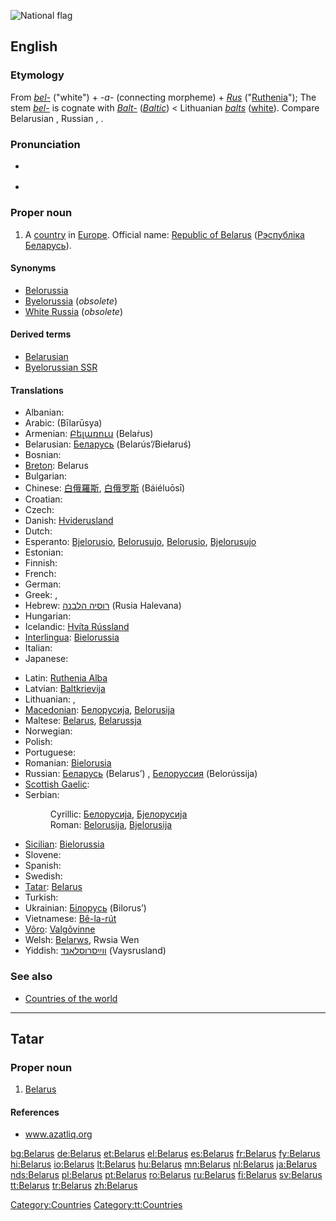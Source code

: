 [[Image:Flag of Belarus.svg|thumb|National flag]]
{{also|Bélarus}}
==English==
{{wikipedia}}

===Etymology===
From {{etyl|sla}} ''[[bel-]]'' ("white") + ''-a-'' (connecting morpheme) + ''[[Rus]]'' ("[[Ruthenia]]"); The stem ''[[bel-]]'' is cognate with ''[[Balt-]]'' (''[[Baltic]]'') < Lithuanian ''[[balts]]'' ([[white]]).  Compare Belarusian {{term|Беларусь|tr=Belarús’|lang=be}}, Russian {{term|Беларусь|tr=Belarús’|lang=ru}}, {{term|Белоруссия|tr=Belorússija|lang=ru}}.

===Pronunciation===
* {{a|UK|US}} {{IPA|/ˈbɛl.ə.ɹus/}}
* {{audio|en-us-Belarus.ogg|Audio (US)}}

===Proper noun===
{{en-proper noun}}

# A [[country]] in [[Europe]]. Official name: [[Republic of Belarus]] ([[Рэспублiка Беларусь]]).

====Synonyms====
* [[Belorussia]]
* [[Byelorussia]] (''obsolete'')
* [[White Russia]] (''obsolete'')

====Derived terms====
* [[Belarusian]]
* [[Byelorussian SSR]]

====Translations====
{{trans-top|country}}
* Albanian: {{t+|sq|Bjellorusia|f|xs=Albanian}}
* Arabic: {{Arab|[[بيلاروسيا]]}} (Bīlarūsya) {{f}}
* Armenian: [[Բելառուս]] (Belaṙus)
* Belarusian: [[Беларусь]] (Belarús’/Biełaruś) {{f}}
* Bosnian: {{t-|bs|Bjelorusija|f}}
* [[Breton]]: Belarus
* Bulgarian: {{t+|bg|Беларус|tr=Belarús|sc=Cyrl}}
* Chinese: [[白俄羅斯]], [[白俄罗斯]] (Báiéluōsī)
* Croatian: {{t-|hr|Bjelorusija}}
* Czech: {{t+|cs|Bělorusko|n}}
* Danish: [[Hviderusland]]
* Dutch: {{t+|nl|Wit-Rusland}}
* Esperanto: [[Bjelorusio]], [[Belorusujo]], [[Belorusio]], [[Bjelorusujo]]
* Estonian: {{t-|et|Valgevene}}
* Finnish: {{t+|fi|Valko-Venäjä}}
* French: {{t+|fr|Biélorussie|f}}
* German: {{t+|de|Weißrussland|n}}
* Greek: {{t+|el|Λευκορωσία|f|tr=Lefkorosía|sc=Grek}}, {{t-|el|Λευκορωσσία|f|tr=Lefkorossía|sc=Grek}}
* Hebrew: [[רוסיה הלבנה]] (Rusia Halevana) {{f}}
* Hungarian: {{t+|hu|Fehéroroszország}}
* Icelandic: [[Hvíta Rússland]]
* [[Interlingua]]: [[Bielorussia]]
* Italian: {{t+|it|Bielorussia|f}}
* Japanese: {{t+|ja|ベラルーシ|tr=Berarūshi|sc=Jpan}}
{{trans-mid}}
* Latin: [[Ruthenia Alba]] {{f}}
* Latvian: [[Baltkrievija]] {{f}}
* Lithuanian: {{t+|lt|Gudija|xs=Lithuanian}}, {{t+|lt|Baltarusija|xs=Lithuanian}}
* [[Macedonian]]: [[Белорусија]], [[Belorusija]]
* Maltese: [[#Maltese|Belarus]], [[Belarussja]]
* Norwegian: {{t+|no|Hviterussland}}
* Polish: {{t+|pl|Białoruś|f}}
* Portuguese: {{t+|pt|Bielorrússia|f}}
* Romanian: [[Bielorusia]]
* Russian: [[Беларусь]] (Belarus’) {{f}}, [[Белоруссия]] (Belorússija) {{f}}
* [[Scottish Gaelic]]:{{t-|gd|Bealaruis|f|xs=Scottish Gaelic}}
* Serbian:
*: Cyrillic: [[Белорусија]], [[Бјелорусија]] {{f}}
*: Roman: [[Belorusija]], [[Bjelorusija]] {{f}}
* [[Sicilian]]: [[Bielorussia]] {{f}}
* Slovene: {{t+|sl|Belorusija|f}}
* Spanish: {{t+|es|Bielorrusia|f}}
* Swedish: {{t+|sv|Vitryssland}}
* [[Tatar]]: [[Belarus#Tatar|Belarus]]
* Turkish: {{t+|tr|Beyaz Rusya}}
* Ukrainian: [[Білорусь]] (Bilorus’) {{f}}
* Vietnamese: [[Bê-la-rút]]
* [[Võro]]: [[Valgõvinne]]
* Welsh: [[Belarws]], Rwsia Wen
* Yiddish: [[ווײַסרוסלאַנד]] (Vaysrusland) {{n}}
{{trans-bottom}}

===See also===
* [[Appendix:Countries of the world|Countries of the world]]

[[Category:Countries]]

----

==Tatar==

===Proper noun===
{{infl|tt|proper noun}}

# [[Belarus#english|Belarus]]

====References====
* [http://www.azatliq.org/analysis/analysis/tb/2003/01/DDA0CF86-7A2F-4437-9318-7D9222190578.asp www.azatliq.org]

[[Category:tt:Countries]]

[[bg:Belarus]]
[[de:Belarus]]
[[et:Belarus]]
[[el:Belarus]]
[[es:Belarus]]
[[fr:Belarus]]
[[fy:Belarus]]
[[hi:Belarus]]
[[io:Belarus]]
[[lt:Belarus]]
[[hu:Belarus]]
[[mn:Belarus]]
[[nl:Belarus]]
[[ja:Belarus]]
[[nds:Belarus]]
[[pl:Belarus]]
[[pt:Belarus]]
[[ro:Belarus]]
[[ru:Belarus]]
[[fi:Belarus]]
[[sv:Belarus]]
[[tt:Belarus]]
[[tr:Belarus]]
[[zh:Belarus]]